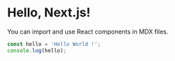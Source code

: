 # Hello, Next.js!

You can import and use React components in MDX files.

```js
const hello = 'Hello World !';
console.log(hello);
```
